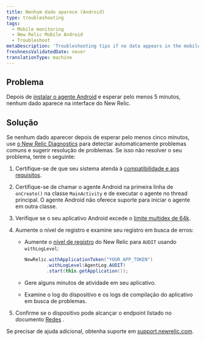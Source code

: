 ```yaml
---
title: Nenhum dado aparece (Android)
type: troubleshooting
tags:
  - Mobile monitoring
  - New Relic Mobile Android
  - Troubleshoot
metaDescription: 'Troubleshooting tips if no data appears in the mobile monitoring UI after you install, configure, and generate traffic for your Android app.'
freshnessValidatedDate: never
translationType: machine
---
```


## Problema

Depois de [instalar o agente Android](/docs/mobile-monitoring/new-relic-mobile-android/install-configure/install-android-apps-gradle-android-studio) e esperar pelo menos 5 minutos, nenhum dado aparece na interface do New Relic.

## Solução

Se nenhum dado aparecer depois de esperar pelo menos cinco minutos, use [o New Relic Diagnostics](/docs/agents/manage-apm-agents/troubleshooting/new-relic-diagnostics) para detectar automaticamente problemas comuns e sugerir resolução de problemas. Se isso não resolver o seu problema, tente o seguinte:

1. Certifique-se de que seu sistema atenda à [compatibilidade e aos requisitos](/docs/mobile-monitoring/new-relic-mobile-android/get-started/new-relic-android-compatibility-requirements).

2. Certifique-se de chamar o agente Android na primeira linha de `onCreate()` na classe `MainActivity` e de executar o agente no thread principal. O agente Android não oferece suporte para iniciar o agente em outra classe.

3. Verifique se o seu aplicativo Android excede o [limite multidex de 64k](/docs/mobile-monitoring/new-relic-mobile-android/troubleshoot/android-app-exceeds-64k-multidex-limit).

4. Aumente o nível de registro e examine seu registro em busca de erros:

   * Aumente o [nível de registro](/docs/mobile-monitoring/new-relic-mobile-android/api-guides/android-agent-configuration-feature-flags#log-level) do New Relic para `AUDIT` usando `withLogLevel`:

     ```java
     NewRelic.withApplicationToken("YOUR_APP_TOKEN")
             .withLogLevel(AgentLog.AUDIT)
             .start(this.getApplication());
     ```

   * Gere alguns minutos de atividade em seu aplicativo.

   * Examine o log do dispositivo e os logs de compilação do aplicativo em busca de problemas.

5. Confirme se o dispositivo pode alcançar o endpoint <InlinePopover type="mobile" />listado no documento [Redes](/docs/using-new-relic/cross-product-functions/install-configure/networks) .

Se precisar de ajuda adicional, obtenha suporte em [support.newrelic.com](https://support.newrelic.com).